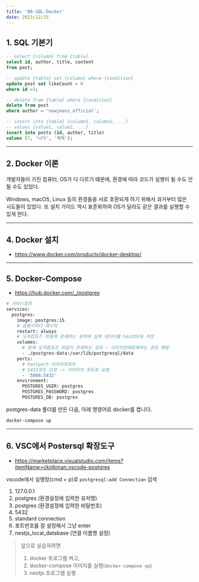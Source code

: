```yaml
---
title: '06-SQL-Docker'
date: 2023/12/25
---
```


## 1. SQL 기본기

```sql
-- select {column} from {table}
select id, author, title, content
from post;

-- update {table} set {column} where {condition}
update post set likeCount = 0
where id =3;

-- delete from {table} where {condition}
delete from post
where author = 'newjeans_official';

-- insert into {table} {column1, column2, ...}
-- values {value1, value2, ...}
insert into posts (id, author, title)
values (7, '나다', '제목');
```

---

## 2. Docker 이론

개발자들이 가진 컴퓨터, OS가 다 다르기 떄문에, 환경에 따라 코드가 실행이 될 수도 안될 수도 있었다.

Windows, macOS, Linux 등의 환경들을 서로 호환되게 하기 위해서 과거부터 많은 시도들이 있었다. 또 설치 가이드 역시 표준화하여 OS가 달라도 같은 결과를 실행할 수 있게 한다.

---

## 4. Docker 설치

- https://www.docker.com/products/docker-desktop/

---

## 5. Docker-Compose

- https://hub.docker.com/_/postgres

```dockerfile docker-compose.yaml
# 서비스정의
services:
  postgres:
    image: postgres:15
    # 실행시마다 재시작
    restart: always
    # 도커컴포즈 파일에 존재하는 위치에 실제 데이터를 hostOS에 저장
    volumes:
      # 현재 도커컴포즈 파일이 존재하는 경로 : 이미지안에존재하는 경로 매핑
      - ./postgres-data:/var/lib/postgresql/data
    ports:
      # hostport:이미지의포트
      # 5432포트 요청 -> 이미지의 포트로 요쳥
      - '5808:5432'
    environment:
      POSTGRES_USER: postgres
      POSTGRES_PASSWORD: postgres
      POSTGRES_DB: postgres
```

postgres-data 폴더를 만든 다음, 아래 명령어로 docker를 켭니다.

```bash
docker-compose up
```

---

## 6. VSC에서 Postersql 확장도구

- https://marketplace.visualstudio.com/items?itemName=ckolkman.vscode-postgres

vscode에서 실행창(cmd + p)로 `postgresql:add Connection` 검색

1. 127.0.0.1
2. postgres (환경설정에 입력한 유저명)
3. postgres (환경설정에 입력한 비밀번호)
4. 5432
5. standard connection
6. 포트번호를 잘 설정해서 그냥 enter
7. nestjs_local_database (연결 이름명 설정)

> 앞으로 실습하려면
>
> 1. docker 프로그램 켜고,
> 2. docker-compose 이미지를 실행(`docker-compose up`)
> 3. nestjs 프로그램 실행

